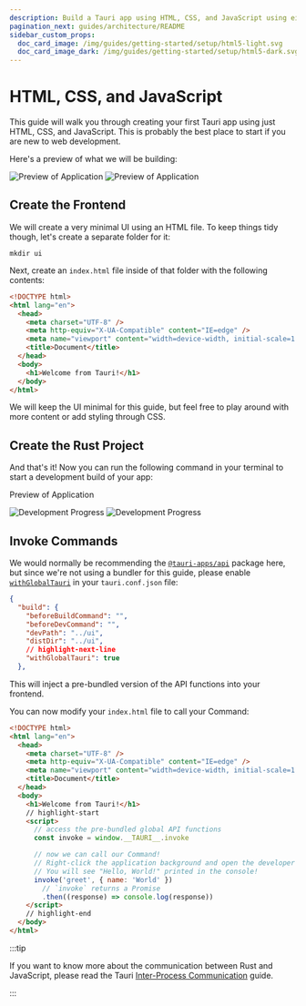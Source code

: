 ```yaml
---
description: Build a Tauri app using HTML, CSS, and JavaScript using either Node or Cargo
pagination_next: guides/architecture/README
sidebar_custom_props:
  doc_card_image: /img/guides/getting-started/setup/html5-light.svg
  doc_card_image_dark: /img/guides/getting-started/setup/html5-dark.svg
---
```



# HTML, CSS, and JavaScript

This guide will walk you through creating your first Tauri app using just HTML, CSS, and JavaScript. This is probably the best place to start if you are new to web development.

<Intro />

Here's a preview of what we will be building:

![Preview of Application](./html-css-js-light.png#gh-light-mode-only)
![Preview of Application](./html-css-js-dark.png#gh-dark-mode-only)

## Create the Frontend

We will create a very minimal UI using an HTML file. To keep things tidy though, let's create a separate folder for it:

```shell
mkdir ui
```

Next, create an `index.html` file inside of that folder with the following contents:

```html title=index.html
<!DOCTYPE html>
<html lang="en">
  <head>
    <meta charset="UTF-8" />
    <meta http-equiv="X-UA-Compatible" content="IE=edge" />
    <meta name="viewport" content="width=device-width, initial-scale=1.0" />
    <title>Document</title>
  </head>
  <body>
    <h1>Welcome from Tauri!</h1>
  </body>
</html>
```

We will keep the UI minimal for this guide, but feel free to play around with more content or add styling through CSS.

## Create the Rust Project

<TauriInit destDirValue="../ui" devPathValue="../ui" />

And that's it! Now you can run the following command in your terminal to start a development build of your app:

<Command name="dev" />

Preview of Application

![Development Progress](./html-css-js-dev-light.png#gh-light-mode-only)
![Development Progress](./html-css-js-dev-dark.png#gh-dark-mode-only)

## Invoke Commands

<Commands />

We would normally be recommending the [`@tauri-apps/api`] package here, but since we're not using a bundler for this guide, please enable [`withGlobalTauri`] in your `tauri.conf.json` file:

```json title=tauri.conf.json
{
  "build": {
    "beforeBuildCommand": "",
    "beforeDevCommand": "",
    "devPath": "../ui",
    "distDir": "../ui",
    // highlight-next-line
    "withGlobalTauri": true
  },
```

This will inject a pre-bundled version of the API functions into your frontend.

You can now modify your `index.html` file to call your Command:

```html title=index.html
<!DOCTYPE html>
<html lang="en">
  <head>
    <meta charset="UTF-8" />
    <meta http-equiv="X-UA-Compatible" content="IE=edge" />
    <meta name="viewport" content="width=device-width, initial-scale=1.0" />
    <title>Document</title>
  </head>
  <body>
    <h1>Welcome from Tauri!</h1>
    // highlight-start
    <script>
      // access the pre-bundled global API functions
      const invoke = window.__TAURI__.invoke

      // now we can call our Command!
      // Right-click the application background and open the developer tools.
      // You will see "Hello, World!" printed in the console!
      invoke('greet', { name: 'World' })
        // `invoke` returns a Promise
        .then((response) => console.log(response))
    </script>
    // highlight-end
  </body>
</html>
```

:::tip

If you want to know more about the communication between Rust and JavaScript, please read the Tauri [Inter-Process Communication][inter-process-communication] guide.

:::

[inter-process-communication]: ../../architecture/inter-process-communication/README.md
[cargo]: https://doc.rust-lang.org/cargo/
[prerequisites]: ../prerequisites.md
[`withglobaltauri`]: ../../../api/config.md#buildconfig.withglobaltauri
[`@tauri-apps/api`]: ../../../api/js/
